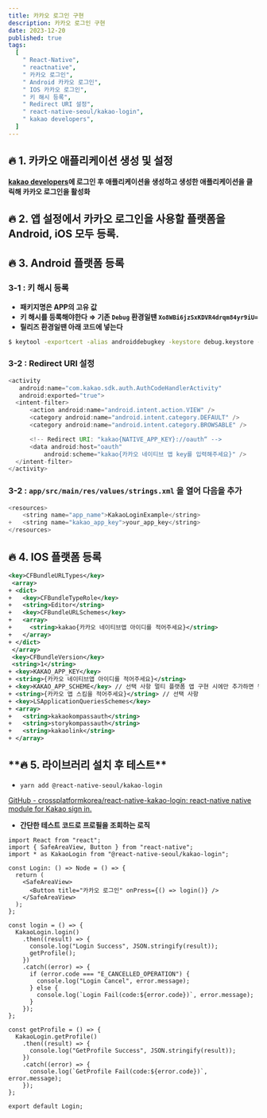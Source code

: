 ```yaml
---
title: 카카오 로그인 구현
description: 카카오 로그인 구현
date: 2023-12-20
published: true
tags:
  [
    " React-Native",
    " reactnative",
    " 카카오 로그인",
    " Android 카카오 로그인",
    " IOS 카카오 로그인",
    " 키 해시 등록",
    " Redirect URI 설정",
    " react-native-seoul/kakao-login",
    " kakao developers",
  ]
---
```


## **🔥 1. 카카오 애플리케이션 생성 및 설정**

**[kakao developers](https://developers.kakao.com/)에 로그인 후 애플리케이션을 생성하고 생성한 애플리케이션을 클릭해 카카오 로그인을 활성화**

## **🔥 2. 앱 설정에서 카카오 로그인을 사용할 플랫폼을 Android, iOS 모두 등록.**

## **🔥 3. Android 플랫폼 등록**

### 3-1 : 키 해시 등록

- **패키지명은 APP의 고유 값**
- **키 해시를 등록해야한다 ⇒ 기존 `Debug` 환경일땐 `Xo8WBi6jzSxKDVR4drqm84yr9iU=`**
- **릴리즈 환경일땐 아래 코드에 넣는다**

```bash
$ keytool -exportcert -alias androiddebugkey -keystore debug.keystore -storepass android -keypass android | openssl sha1 -binary | openssl base64
```

### 3-2 : Redirect URI 설정

```java
<activity
   android:name="com.kakao.sdk.auth.AuthCodeHandlerActivity"
   android:exported="true">
  <intent-filter>
      <action android:name="android.intent.action.VIEW" />
      <category android:name="android.intent.category.DEFAULT" />
      <category android:name="android.intent.category.BROWSABLE" />

      <!-- Redirect URI: "kakao{NATIVE_APP_KEY}://oauth“ -->
      <data android:host="oauth"
          android:scheme="kakao{카카오 네이티브 앱 key를 입력해주세요}" />
  </intent-filter>
</activity>
```

### 3-2 : `app/src/main/res/values/strings.xml` 을 열어 다음을 추가

```java
<resources>
    <string name="app_name">KakaoLoginExample</string>
+   <string name="kakao_app_key">your_app_key</string>
</resources>
```

## **🔥 4. IOS 플랫폼 등록**

```xml
<key>CFBundleURLTypes</key>
 <array>
+ <dict>
+   <key>CFBundleTypeRole</key>
+   <string>Editor</string>
+   <key>CFBundleURLSchemes</key>
+   <array>
+     <string>kakao{카카오 네이티브앱 아이디를 적어주세요}</string>
+   </array>
+ </dict>
 </array>
 <key>CFBundleVersion</key>
 <string>1</string>
+ <key>KAKAO_APP_KEY</key>
+ <string>{카카오 네이티브앱 아이디를 적어주세요}</string>
+ <key>KAKAO_APP_SCHEME</key> // 선택 사항 멀티 플랫폼 앱 구현 시에만 추가하면 됩니다
+ <string>{카카오 앱 스킴을 적어주세요}</string> // 선택 사항
+ <key>LSApplicationQueriesSchemes</key>
+ <array>
+   <string>kakaokompassauth</string>
+   <string>storykompassauth</string>
+   <string>kakaolink</string>
+ </array>
```

## \***\*🔥 5. 라이브러리 설치 후 테스트\*\***

- `yarn add @react-native-seoul/kakao-login`

[GitHub - crossplatformkorea/react-native-kakao-login: react-native native module for Kakao sign in.](https://github.com/crossplatformkorea/react-native-kakao-login)

- **간단한 테스트 코드로 프로필을 조회하는 로직**

```tsx
import React from "react";
import { SafeAreaView, Button } from "react-native";
import * as KakaoLogin from "@react-native-seoul/kakao-login";

const Login: () => Node = () => {
  return (
    <SafeAreaView>
      <Button title="카카오 로그인" onPress={() => login()} />
    </SafeAreaView>
  );
};

const login = () => {
  KakaoLogin.login()
    .then((result) => {
      console.log("Login Success", JSON.stringify(result));
      getProfile();
    })
    .catch((error) => {
      if (error.code === "E_CANCELLED_OPERATION") {
        console.log("Login Cancel", error.message);
      } else {
        console.log(`Login Fail(code:${error.code})`, error.message);
      }
    });
};

const getProfile = () => {
  KakaoLogin.getProfile()
    .then((result) => {
      console.log("GetProfile Success", JSON.stringify(result));
    })
    .catch((error) => {
      console.log(`GetProfile Fail(code:${error.code})`, error.message);
    });
};

export default Login;
```
